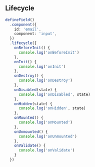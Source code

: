 ## Lifecycle
```ts
defineField()
  .component({
    id: 'email',
    component: 'input',
  })
  .lifecycle({
    onBeforeInit() {
      console.log('onBeforeInit')
    },
    onInit() {
      console.log('onInit')
    },
    onDestroy() {
      console.log('onDestroy')
    },
    onDisabled(state) {
      console.log('onDisabled', state)
    },
    onHidden(state) {
      console.log('onHidden', state)
    },
    onMounted() {
      console.log('onMounted')
    },
    onUnmounted() {
      console.log('onUnmounted')
    },
    onValidate() {
      console.log('onValidate')
    }
  })

```

